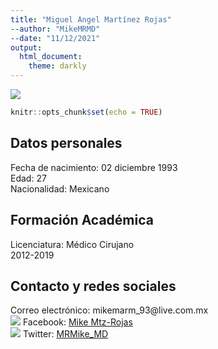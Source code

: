 ```yaml
---
title: "Miguel Angel Martínez Rojas"
--author: "MikeMRMD"
--date: "11/12/2021"
output: 
  html_document:
    theme: darkly
---
```

![](./img/perfil.jpg)

```r
knitr::opts_chunk$set(echo = TRUE)
```

## Datos personales

Fecha de nacimiento: 02 diciembre 1993  
Edad: 27  
Nacionalidad: Mexicano  

## Formación Académica
Licenciatura: Médico Cirujano  
2012-2019  

## Contacto y redes sociales
Correo electrónico: mikemarm_93@live.com.mx  
![](./img/facebook_icon.png) Facebook: [Mike Mtz-Rojas](https://www.facebook.com/mike.martinez.332345)  
![](./img/Twitter_icon.png) Twitter: [MRMike_MD](https://twitter.com/MRMike_MD)  